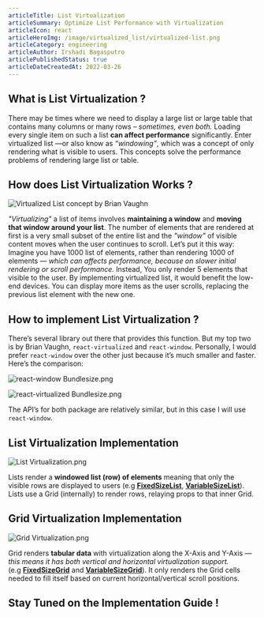```yaml
---
articleTitle: List Virtualization
articleSummary: Optimize List Performance with Virtualization
articleIcon: react
articleHeroImg: /image/virtualized_list/virtualized-list.png
articleCategory: engineering
articleAuthor: Irshadi Bagasputro
articlePublishedStatus: true
articleDateCreatedAt: 2022-03-26
---
```


## What is List Virtualization ?

There may be times where we need to display a large list or large table that contains many columns or many rows – _sometimes, even both._ Loading every single item on such a list **can affect performance** significantly. Enter virtualized list —or also know as _“windowing”_, which was a concept of only rendering what is visible to users. This concepts solve the performance problems of rendering large list or table.

## How does List Virtualization Works ?

![Virtualized List concept by Brian Vaughn](/image/virtualized_list/virtualized-list-concept.gif#center)

_"Virtualizing"_ a list of items involves **maintaining a window** and **moving that window around your list**. The number of elements that are rendered at first is a very small subset of the entire list and the _"window"_ of visible content moves when the user continues to scroll. Let’s put it this way: Imagine you have 1000 list of elements, rather than rendering 1000 of elements — _which can affects performance, because on slower initial rendering or scroll performance._ Instead, You only render 5 elements that visible to the user. By implementing virtualized list, it would benefit the low-end devices. You can display more items as the user scrolls, replacing the previous list element with the new one.

## How to implement List Virtualization ?

There’s several library out there that provides this function. But my top two is by Brian Vaughn, `react-virtualized` and `react-window`. Personally, I would prefer `react-window` over the other just because it’s much smaller and faster. Here’s the comparison:

![react-window Bundlesize.png](/image/virtualized_list/react-window_bundlesize.png#center)

![react-virtualized Bundlesize.png](/image/virtualized_list/react-virtualized_bundlesize.png)

The API’s for both package are relatively similar, but in this case I will use `react-window`.

## List Virtualization Implementation

![List Virtualization.png](/image/virtualized_list/list-virtualization.png)

Lists render a **windowed list (row) of elements** meaning that only the visible rows are displayed to users (e.g **[FixedSizeList](https://react-window.now.sh/#/examples/list/fixed-size)**, **[VariableSizeList](https://react-window.now.sh/#/examples/list/variable-size)**). Lists use a Grid (internally) to render rows, relaying props to that inner Grid.

## Grid Virtualization Implementation

![Grid Virtualization.png](/image/virtualized_list/grid-virtualization.png)

Grid renders **tabular data** with virtualization along the X-Axis and Y-Axis — _this means it has both vertical and horizontal virtualization support._ (e.g **[FixedSizeGrid](https://react-window.now.sh/#/examples/grid/fixed-size)** and **[VariableSizeGrid](https://react-window.now.sh/#/examples/grid/variable-size)**). It only renders the Grid cells needed to fill itself based on current horizontal/vertical scroll positions.

## Stay Tuned on the Implementation Guide !
